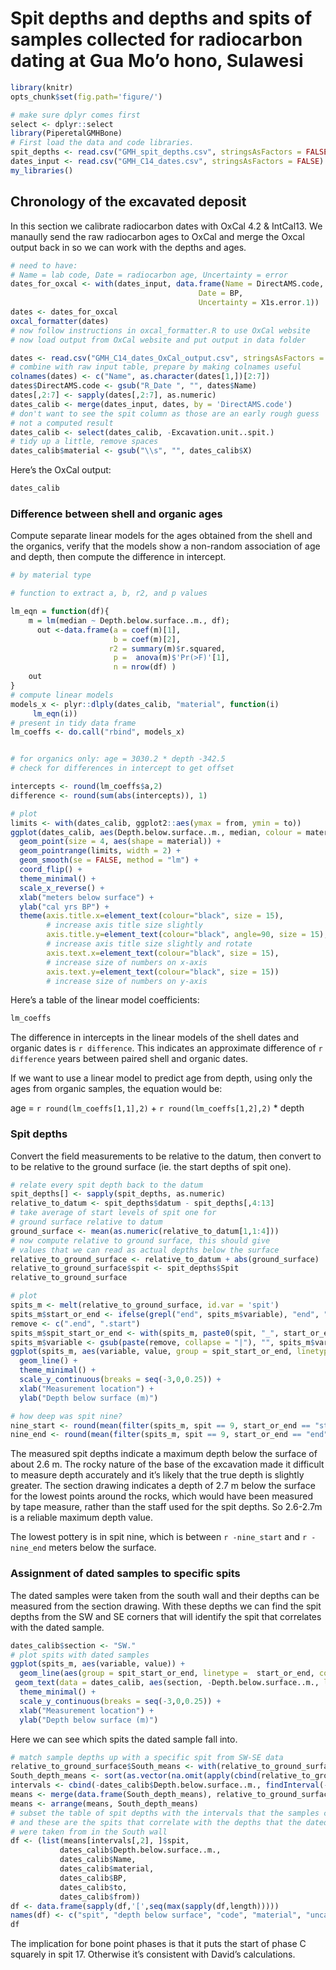 <!--
%\VignetteEngine{knitr::rmarkdown}
%\VignetteIndexEntry{Supplementary material for}
-->

# Spit depths and depths and spits of samples collected for radiocarbon dating at Gua Mo'o hono, Sulawesi


```r
library(knitr)
opts_chunk$set(fig.path='figure/')
```


```r
# make sure dplyr comes first
select <- dplyr::select
library(PiperetalGMHBone)
# First load the data and code libraries. 
spit_depths <- read.csv("GMH_spit_depths.csv", stringsAsFactors = FALSE)
dates_input <- read.csv("GMH_C14_dates.csv", stringsAsFactors = FALSE)
my_libraries()
```

## Chronology of the excavated deposit

In this section we calibrate radiocarbon dates with OxCal 4.2 & IntCal13. We manaully send the raw radiocarbon ages to OxCal and merge the Oxcal output back in so we can work with the depths and ages.

```r
# need to have:
# Name = lab code, Date = radiocarbon age, Uncertainty = error
dates_for_oxcal <- with(dates_input, data.frame(Name = DirectAMS.code,
                                          Date = BP,
                                          Uncertainty = X1s.error.1))
dates <- dates_for_oxcal 
oxcal_formatter(dates)
# now follow instructions in oxcal_formatter.R to use OxCal website
# now load output from OxCal website and put output in data folder

dates <- read.csv("GMH_C14_dates_OxCal_output.csv", stringsAsFactors = FALSE)
# combine with raw input table, prepare by making colnames useful
colnames(dates) <- c("Name", as.character(dates[1,])[2:7])
dates$DirectAMS.code <- gsub("R_Date ", "", dates$Name)
dates[,2:7] <- sapply(dates[,2:7], as.numeric)
dates_calib <- merge(dates_input, dates, by = 'DirectAMS.code')
# don't want to see the spit column as those are an early rough guess
# not a computed result
dates_calib <- select(dates_calib, -Excavation.unit..spit.)
# tidy up a little, remove spaces
dates_calib$material <- gsub("\\s", "", dates_calib$X)

```
Here's the OxCal output:

```r
dates_calib
```


### Difference between shell and organic ages

Compute separate linear models for the ages obtained from the shell and the organics, verify that the models show a non-random association of age and depth, then compute the difference in intercept. 

```r
# by material type

# function to extract a, b, r2, and p values

lm_eqn = function(df){
    m = lm(median ~ Depth.below.surface..m., df);
      out <-data.frame(a = coef(m)[1], 
                       b = coef(m)[2], 
                      r2 = summary(m)$r.squared,
                       p =  anova(m)$'Pr(>F)'[1],
                       n = nrow(df) )
    out                 
}
# compute linear models
models_x <- plyr::dlply(dates_calib, "material", function(i) 
     lm_eqn(i))
# present in tidy data frame
lm_coeffs <- do.call("rbind", models_x)


# for organics only: age = 3030.2 * depth -342.5
# check for differences in intercept to get offset

intercepts <- round(lm_coeffs$a,2)
difference <- round(sum(abs(intercepts)), 1)

# plot
limits <- with(dates_calib, ggplot2::aes(ymax = from, ymin = to))
ggplot(dates_calib, aes(Depth.below.surface..m., median, colour = material))   + # all, by colour
  geom_point(size = 4, aes(shape = material)) +
  geom_pointrange(limits, width = 2) +
  geom_smooth(se = FALSE, method = "lm") + 
  coord_flip() + 
  theme_minimal() + 
  scale_x_reverse() + 
  xlab("meters below surface") +
  ylab("cal yrs BP") +
  theme(axis.title.x=element_text(colour="black", size = 15),  
        # increase axis title size slightly  
        axis.title.y=element_text(colour="black", angle=90, size = 15),    
        # increase axis title size slightly and rotate
        axis.text.x=element_text(colour="black", size = 15),               
        # increase size of numbers on x-axis
        axis.text.y=element_text(colour="black", size = 15))               
        # increase size of numbers on y-axis

```

Here's a table of the linear model coefficients:

```r
lm_coeffs
```


The difference in intercepts in the linear models of the shell dates and organic dates is `r difference`. This indicates an approximate difference of `r difference` years between paired shell and organic dates.

If we want to use a linear model to predict age from depth, using only the ages from organic samples, the equation would be:

age = `r round(lm_coeffs[1,1],2)` + `r round(lm_coeffs[1,2],2)` * depth

### Spit depths

Convert the field measurements to be relative to the datum, then convert to to be relative to the ground surface (ie. the start depths of spit one).

```r
# relate every spit depth back to the datum
spit_depths[] <- sapply(spit_depths, as.numeric)
relative_to_datum <- spit_depths$datum - spit_depths[,4:13]
# take average of start levels of spit one for
# ground surface relative to datum
ground_surface <- mean(as.numeric(relative_to_datum[1,1:4]))
# now compute relative to ground surface, this should give
# values that we can read as actual depths below the surface
relative_to_ground_surface <- relative_to_datum + abs(ground_surface)
relative_to_ground_surface$spit <- spit_depths$Spit
relative_to_ground_surface

# plot
spits_m <- melt(relative_to_ground_surface, id.var = 'spit')
spits_m$start_or_end <- ifelse(grepl("end", spits_m$variable), "end", "start")
remove <- c(".end", ".start")
spits_m$spit_start_or_end <- with(spits_m, paste0(spit, "_", start_or_end)) 
spits_m$variable <- gsub(paste(remove, collapse = "|"), "", spits_m$variable)
ggplot(spits_m, aes(variable, value, group = spit_start_or_end, linetype =  start_or_end, colour = start_or_end)) +
  geom_line() +
  theme_minimal() +
  scale_y_continuous(breaks = seq(-3,0,0.25)) +
  xlab("Measurement location") +
  ylab("Depth below surface (m)")

# how deep was spit nine?
nine_start <- round(mean(filter(spits_m, spit == 9, start_or_end == "start")$value),2)
nine_end <- round(mean(filter(spits_m, spit == 9, start_or_end == "end")$value),2)

```

The measured spit depths indicate a maximum depth below the surface of about 2.6 m. The rocky nature of the base of the excavation made it difficult to measure depth accurately and it's likely that the true depth is slightly greater. The section drawing indicates a depth of 2.7 m below the surface for the lowest points around the rocks, which would have been measured by tape measure, rather than the staff used for the spit depths. So 2.6-2.7m is a reliable maximum depth value. 

The lowest pottery is in spit nine, which is between `r -nine_start` and `r -nine_end` meters below the surface.

### Assignment of dated samples to specific spits

The dated samples were taken from the south wall and their depths can be measured from the section drawing. With these depths we can find the spit depths from the SW and SE corners that will identify the spit that correlates with the dated sample.

```r

dates_calib$section <- "SW."
# plot spits with dated samples
ggplot(spits_m, aes(variable, value)) +
  geom_line(aes(group = spit_start_or_end, linetype =  start_or_end, colour = start_or_end)) +
 geom_text(data = dates_calib, aes(section, -Depth.below.surface..m., label = DirectAMS.code), size = 1, hjust = 1.2) + 
  theme_minimal() +
  scale_y_continuous(breaks = seq(-3,0,0.25)) +
  xlab("Measurement location") +
  ylab("Depth below surface (m)")
```

Here we can see which spits the dated sample fall into. 

```r
# match sample depths up with a specific spit from SW-SE data
relative_to_ground_surface$South_means <- with(relative_to_ground_surface, apply(cbind(SE..end, SW..end), 1, mean))
South_depth_means <- sort(as.vector(na.omit(apply(cbind(relative_to_ground_surface$SE..end, relative_to_ground_surface$SW..end), 1, mean))), decreasing = FALSE)
intervals <- cbind(-dates_calib$Depth.below.surface..m., findInterval(-dates_calib$Depth.below.surface..m., South_depth_means))
means <- merge(data.frame(South_depth_means), relative_to_ground_surface, by.x = 'South_depth_means', by.y = 'South_means')
means <- arrange(means, South_depth_means)
# subset the table of spit depths with the intervals that the samples come from,
# and these are the spits that correlate with the depths that the dated samples
# were taken from in the South wall
df <- (list(means[intervals[,2], ]$spit,
           dates_calib$Depth.below.surface..m.,
           dates_calib$Name, 
           dates_calib$material,
           dates_calib$BP,
           dates_calib$to, 
           dates_calib$from))
df <- data.frame(sapply(df,'[',seq(max(sapply(df,length)))))
names(df) <- c("spit", "depth below surface", "code", "material", "uncal age","to cal BP", "from cal BP")
df
```

The implication for bone point phases is that it puts the start of phase C squarely in spit 17. Otherwise it's consistent with David's calculations. 

